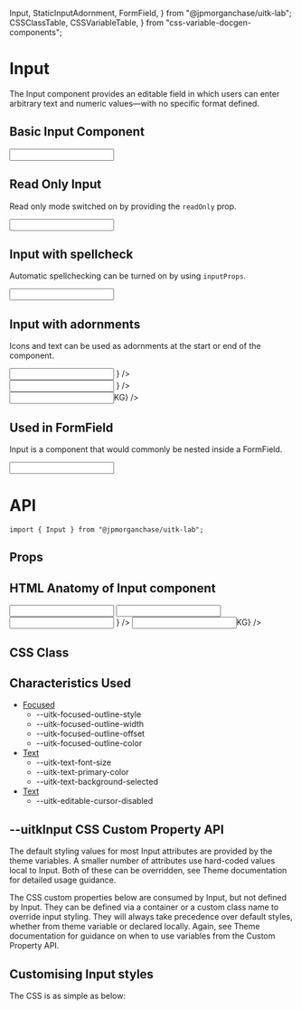   Input,
  StaticInputAdornment,
  FormField,
} from "@jpmorganchase/uitk-lab";
  CSSClassTable,
  CSSVariableTable,
} from "css-variable-docgen-components";

<Meta title="Lab/Input/Doc" component={Input} />

# Input

The Input component provides an editable field in which users can enter arbitrary text and numeric values—with no specific format defined.

## Basic Input Component

<Canvas>
  <Story name="Basic Input" decorators={[withFlexGap]}>
    <Input defaultValue={"Value"} style={{ width: "292px" }} />
  </Story>
</Canvas>

## Read Only Input

Read only mode switched on by providing the `readOnly` prop.

<Canvas>
  <Story name="Read Only" decorators={[withFlexGap]}>
    <Input
      defaultValue={"Read Only Input"}
      readOnly
      style={{ width: "292px" }}
    />
  </Story>
</Canvas>

## Input with spellcheck

Automatic spellchecking can be turned on by using `inputProps`.

<Canvas>
  <Story name="Input with spellcheck" decorators={[withFlexGap]}>
    <Input
      defaultValue="This is a comment. It contains several sentences, with words spelt correctly or incorectly. Click to see Spellcheck take effect."
      style={{ width: "292px" }}
      inputProps={{ spellCheck: true }}
    />
  </Story>
</Canvas>

## Input with adornments

Icons and text can be used as adornments at the start or end of the component.

<Canvas>
  <Story name="Input with adornments" decorators={[withFlexGap]}>
    <div>
      <Input
        defaultValue="Prefix: Icon"
        startAdornment={
          <StaticInputAdornment>
            <CallIcon />
          </StaticInputAdornment>
        }
      />
      <div style={{ height: "15px" }} />
      <Input
        defaultValue="Suffix: Icon"
        endAdornment={
          <StaticInputAdornment>
            <CalendarIcon size="small" />
          </StaticInputAdornment>
        }
      />
      <div style={{ height: "15px" }} />
      <Input
        defaultValue="Suffix: Text"
        endAdornment={<StaticInputAdornment>KG</StaticInputAdornment>}
      />
    </div>
  </Story>
</Canvas>

## Used in FormField

Input is a component that would commonly be nested inside a FormField.

<Canvas>
  <Story name="Used in FormField" decorators={[withFlexGap]}>
    <FormField label="ADA compliant label" style={{ width: 292 }}>
      <Input defaultValue="Value" />
    </FormField>
  </Story>
</Canvas>

# API

```
import { Input } from "@jpmorganchase/uitk-lab";
```

## Props

<ArgsTable of={Input} />

## HTML Anatomy of Input component

<Canvas>
  <ComponentAnatomy showLegend>
    <Input defaultValue={"Default"} style={{ width: "292px" }} />
  </ComponentAnatomy>
  <ComponentAnatomy showLegend>
    <Input
      defaultValue={"Read Only Input"}
      readOnly
      style={{ width: "292px" }}
    />
  </ComponentAnatomy>
  <ComponentAnatomy showLegend>
    <Input
      defaultValue="Prefix: Icon"
      startAdornment={
        <StaticInputAdornment>
          <CallIcon />
        </StaticInputAdornment>
      }
    />
  </ComponentAnatomy>
  <ComponentAnatomy showLegend>
    <Input
      defaultValue="Suffix: Text"
      endAdornment={<StaticInputAdornment>KG</StaticInputAdornment>}
    />
  </ComponentAnatomy>
</Canvas>

## CSS Class

<CSSClassTable of={Input} />

## Characteristics Used

- [Focused](/docs/documentation-styles-and-theming-characteristics-focused--misc)
  - --uitk-focused-outline-style
  - --uitk-focused-outline-width
  - --uitk-focused-outline-offset
  - --uitk-focused-outline-color
- [Text](/docs/documentation-styles-and-theming-characteristics-text--colors)
  - --uitk-text-font-size
  - --uitk-text-primary-color
  - --uitk-text-background-selected
- [Text](/docs/documentation-styles-and-theming-characteristics-editable--misc)
  - --uitk-editable-cursor-disabled

## --uitkInput CSS Custom Property API

The default styling values for most Input attributes are provided by the theme variables. A smaller number of attributes
use hard-coded values local to Input. Both of these can be overridden, see Theme documentation for detailed usage guidance.

The CSS custom properties below are consumed by Input, but not defined by Input. They can be defined via a container or
a custom class name to override input styling. They will always take precedence over default styles, whether from theme variable
or declared locally. Again, see Theme documentation for guidance on when to use variables from the Custom Property API.

<CSSVariableTable of={Input} />

## Customising Input styles

<Canvas>
  <Story name="Custom Input Styling" decorators={[withFlexGap]}>
    <CustomStyling />
  </Story>
</Canvas>

The CSS is as simple as below:

```css
/* from the file Input.stories.newapp-input.css */

.uitk-light.uitk-newapp,
.uitk-dark.uitk-newapp {
  --newapp-highlight-color: rgb(241, 231, 64);

  --uitkInput-border-radius: 5px;
  --uitkInput-focused-outline-color: var(--uitk-color-green-100);
  --uitkInput-highlight-color: var(--newapp-highlight-color);
  --uitkInput-font-family: arial;
}

.uitk-light.uitk-newapp {
  --uitkInput-background: var(--uitk-color-green-10);
}

.uitk-dark.uitk-newapp {
  --uitkInput-background: var(--uitk-color-green-700);
}
```
